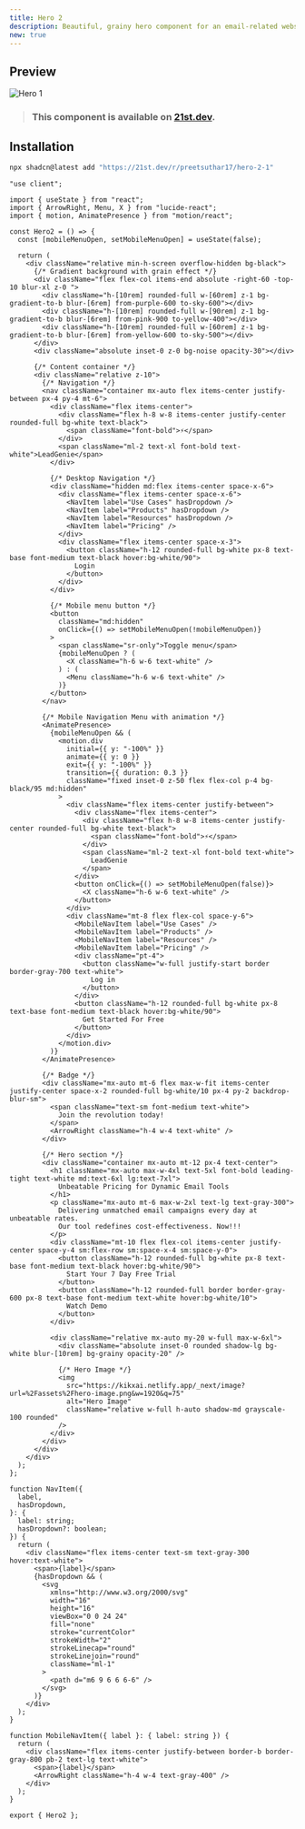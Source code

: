```yaml
---
title: Hero 2
description: Beautiful, grainy hero component for an email-related website
new: true
---
```



## Preview

![Hero 1](/demos/Hero-2.png)

> ### This component is available on [21st.dev](https://tinyurl.com/yjhs5bwy).

## Installation

```bash tab="CLI" title="NPM"
npx shadcn@latest add "https://21st.dev/r/preetsuthar17/hero-2-1"
```

```tsx title="Hero1.tsx" tab="Manually"
"use client";

import { useState } from "react";
import { ArrowRight, Menu, X } from "lucide-react";
import { motion, AnimatePresence } from "motion/react";

const Hero2 = () => {
  const [mobileMenuOpen, setMobileMenuOpen] = useState(false);

  return (
    <div className="relative min-h-screen overflow-hidden bg-black">
      {/* Gradient background with grain effect */}
      <div className="flex flex-col items-end absolute -right-60 -top-10 blur-xl z-0 ">
        <div className="h-[10rem] rounded-full w-[60rem] z-1 bg-gradient-to-b blur-[6rem] from-purple-600 to-sky-600"></div>
        <div className="h-[10rem] rounded-full w-[90rem] z-1 bg-gradient-to-b blur-[6rem] from-pink-900 to-yellow-400"></div>
        <div className="h-[10rem] rounded-full w-[60rem] z-1 bg-gradient-to-b blur-[6rem] from-yellow-600 to-sky-500"></div>
      </div>
      <div className="absolute inset-0 z-0 bg-noise opacity-30"></div>

      {/* Content container */}
      <div className="relative z-10">
        {/* Navigation */}
        <nav className="container mx-auto flex items-center justify-between px-4 py-4 mt-6">
          <div className="flex items-center">
            <div className="flex h-8 w-8 items-center justify-center rounded-full bg-white text-black">
              <span className="font-bold">⚡</span>
            </div>
            <span className="ml-2 text-xl font-bold text-white">LeadGenie</span>
          </div>

          {/* Desktop Navigation */}
          <div className="hidden md:flex items-center space-x-6">
            <div className="flex items-center space-x-6">
              <NavItem label="Use Cases" hasDropdown />
              <NavItem label="Products" hasDropdown />
              <NavItem label="Resources" hasDropdown />
              <NavItem label="Pricing" />
            </div>
            <div className="flex items-center space-x-3">
              <button className="h-12 rounded-full bg-white px-8 text-base font-medium text-black hover:bg-white/90">
                Login
              </button>
            </div>
          </div>

          {/* Mobile menu button */}
          <button
            className="md:hidden"
            onClick={() => setMobileMenuOpen(!mobileMenuOpen)}
          >
            <span className="sr-only">Toggle menu</span>
            {mobileMenuOpen ? (
              <X className="h-6 w-6 text-white" />
            ) : (
              <Menu className="h-6 w-6 text-white" />
            )}
          </button>
        </nav>

        {/* Mobile Navigation Menu with animation */}
        <AnimatePresence>
          {mobileMenuOpen && (
            <motion.div
              initial={{ y: "-100%" }}
              animate={{ y: 0 }}
              exit={{ y: "-100%" }}
              transition={{ duration: 0.3 }}
              className="fixed inset-0 z-50 flex flex-col p-4 bg-black/95 md:hidden"
            >
              <div className="flex items-center justify-between">
                <div className="flex items-center">
                  <div className="flex h-8 w-8 items-center justify-center rounded-full bg-white text-black">
                    <span className="font-bold">⚡</span>
                  </div>
                  <span className="ml-2 text-xl font-bold text-white">
                    LeadGenie
                  </span>
                </div>
                <button onClick={() => setMobileMenuOpen(false)}>
                  <X className="h-6 w-6 text-white" />
                </button>
              </div>
              <div className="mt-8 flex flex-col space-y-6">
                <MobileNavItem label="Use Cases" />
                <MobileNavItem label="Products" />
                <MobileNavItem label="Resources" />
                <MobileNavItem label="Pricing" />
                <div className="pt-4">
                  <button className="w-full justify-start border border-gray-700 text-white">
                    Log in
                  </button>
                </div>
                <button className="h-12 rounded-full bg-white px-8 text-base font-medium text-black hover:bg-white/90">
                  Get Started For Free
                </button>
              </div>
            </motion.div>
          )}
        </AnimatePresence>

        {/* Badge */}
        <div className="mx-auto mt-6 flex max-w-fit items-center justify-center space-x-2 rounded-full bg-white/10 px-4 py-2 backdrop-blur-sm">
          <span className="text-sm font-medium text-white">
            Join the revolution today!
          </span>
          <ArrowRight className="h-4 w-4 text-white" />
        </div>

        {/* Hero section */}
        <div className="container mx-auto mt-12 px-4 text-center">
          <h1 className="mx-auto max-w-4xl text-5xl font-bold leading-tight text-white md:text-6xl lg:text-7xl">
            Unbeatable Pricing for Dynamic Email Tools
          </h1>
          <p className="mx-auto mt-6 max-w-2xl text-lg text-gray-300">
            Delivering unmatched email campaigns every day at unbeatable rates.
            Our tool redefines cost-effectiveness. Now!!!
          </p>
          <div className="mt-10 flex flex-col items-center justify-center space-y-4 sm:flex-row sm:space-x-4 sm:space-y-0">
            <button className="h-12 rounded-full bg-white px-8 text-base font-medium text-black hover:bg-white/90">
              Start Your 7 Day Free Trial
            </button>
            <button className="h-12 rounded-full border border-gray-600 px-8 text-base font-medium text-white hover:bg-white/10">
              Watch Demo
            </button>
          </div>

          <div className="relative mx-auto my-20 w-full max-w-6xl">
            <div className="absolute inset-0 rounded shadow-lg bg-white blur-[10rem] bg-grainy opacity-20" />

            {/* Hero Image */}
            <img
              src="https://kikxai.netlify.app/_next/image?url=%2Fassets%2Fhero-image.png&w=1920&q=75"
              alt="Hero Image"
              className="relative w-full h-auto shadow-md grayscale-100 rounded"
            />
          </div>
        </div>
      </div>
    </div>
  );
};

function NavItem({
  label,
  hasDropdown,
}: {
  label: string;
  hasDropdown?: boolean;
}) {
  return (
    <div className="flex items-center text-sm text-gray-300 hover:text-white">
      <span>{label}</span>
      {hasDropdown && (
        <svg
          xmlns="http://www.w3.org/2000/svg"
          width="16"
          height="16"
          viewBox="0 0 24 24"
          fill="none"
          stroke="currentColor"
          strokeWidth="2"
          strokeLinecap="round"
          strokeLinejoin="round"
          className="ml-1"
        >
          <path d="m6 9 6 6 6-6" />
        </svg>
      )}
    </div>
  );
}

function MobileNavItem({ label }: { label: string }) {
  return (
    <div className="flex items-center justify-between border-b border-gray-800 pb-2 text-lg text-white">
      <span>{label}</span>
      <ArrowRight className="h-4 w-4 text-gray-400" />
    </div>
  );
}

export { Hero2 };
```
